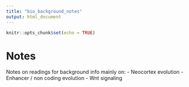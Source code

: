 ```yaml
---
title: "bio_background_notes"
output: html_document
---
```


```r
knitr::opts_chunk$set(echo = TRUE)
```

# Notes

Notes on readings for background info mainly on:
- Neocortex evolution
- Enhancer / non coding evolution
- Wnt signaling

# 